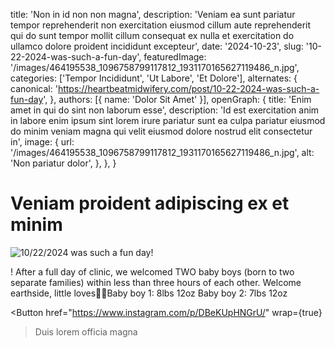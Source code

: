   title: 'Non in id non non magna',
  description: 'Veniam ea sunt pariatur tempor reprehenderit non exercitation eiusmod cillum aute reprehenderit qui do sunt tempor mollit cillum consequat ex nulla et exercitation do ullamco dolore proident incididunt excepteur',
  date: '2024-10-23',
  slug: '10-22-2024-was-such-a-fun-day',
  featuredImage: '/images/464195538_1096758799117812_1931170165627119486_n.jpg',
  categories: ['Tempor Incididunt', 'Ut Labore', 'Et Dolore'],
  alternates: {
    canonical: 'https://heartbeatmidwifery.com/post/10-22-2024-was-such-a-fun-day',
  },
  authors: [{ name: 'Dolor Sit Amet' }],
  openGraph: {
    title: 'Enim amet in qui do sint non laborum esse',
    description: 'Id est exercitation anim in labore enim ipsum sint lorem irure pariatur sunt ea culpa pariatur eiusmod do minim veniam magna qui velit eiusmod dolore nostrud elit consectetur in',
    image: {
      url: '/images/464195538_1096758799117812_1931170165627119486_n.jpg',
      alt: 'Non pariatur dolor',
    },
  },
}


# Veniam proident adipiscing ex et minim

<Image
  src="/images/464195538_1096758799117812_1931170165627119486_n.jpg"
  size="large"
  wrap={true}
  alt="10/22/2024 was such a fun day!"
/>

! After a full day of clinic, we welcomed TWO baby boys (born to two separate families) within less than three hours of each other. Welcome earthside, little loves💙🩵Baby boy 1: 8lbs 12oz Baby boy 2: 7lbs 12oz

<Button
  href="https://www.instagram.com/p/DBeKUpHNGrU/"
  wrap={true}
>Duis lorem officia magna</Button>
